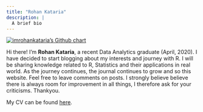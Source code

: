 ```yaml
---
title: "Rohan Kataria"
description: |
  A brief bio
---
```

[![imrohankataria's Github chart](https://ghchart.rshah.org/imrohankataria)](https://www.github.com/imrohankataria)

Hi there! I'm **Rohan Kataria**, a recent Data Analytics graduate (April, 2020). I have decided to start blogging about my interests and journey with R. I will be sharing knowledge related to R, Statistics and their applications in real world. As the journey continues, the journal continues to grow and so this website. Feel free to leave comments on posts. I strongly believe believe there is always room for improvement in all things, I therefore ask for your criticisms. Thankyou. 

My CV can be found [here](data/pdfs/CV.pdf){target="_blank"}.